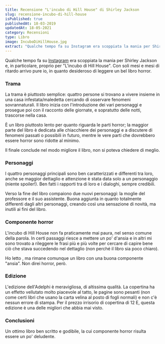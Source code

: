 ```yaml
---
title: Recensione "L'incubo di Hill House" di Shirley Jackson
slug: recensione-incubo-di-hill-house
isPublished: true
publishedAt: 18-03-2019
updatedAt: 18-05-2021
category: Recensioni
type: Libro
image: IncuboDiHillHouse.jpg
extract: "Qualche tempo fa su Instagram era scoppiata la mania per Shirley Jackson e, in particolare, proprio per “L’incubo di Hill House”. Con soli mesi e mesi di ritardo arrivo pure io, in quanto desideroso di leggere un bel libro horror. La trama è piuttosto semplice: quattro persone si trovano a vivere insieme in una casa infestata/maledetta cercando di osservare fenomeni sovrannaturali. Il libro inizia con l’introduzione dei vari personaggi e prosegue poi con il racconto delle giornate, e sopratutto delle notti, trascorse nella casa."
---
```


<Book slug="lincubo-di-hill-house" />

Qualche tempo fa su [Instagram](https://www.instagram.com/arte_della_lettura/) era scoppiata la mania per Shirley Jackson e, in particolare, proprio per "L'incubo di Hill House". Con soli mesi e mesi di ritardo arrivo pure io, in quanto desideroso di leggere un bel libro horror.

### Trama

La trama è piuttosto semplice: quattro persone si trovano a vivere insieme in una casa infestata/maledetta cercando di osservare fenomeni sovrannaturali. Il libro inizia con l'introduzione dei vari personaggi e prosegue poi con il racconto delle giornate, e sopratutto delle notti, trascorse nella casa.

È un libro piuttosto lento per quanto riguarda le parti horror; la maggior parte del libro è dedicata alle chiacchiere dei personaggi e a discutere di fenomeni passati o possibili in futuro, mentre le vere parti che dovrebbero essere horror sono ridotte al minimo.

Il finale conclude nel modo migliore il libro, non si poteva chiedere di meglio.

### Personaggi

I quattro personaggi principali sono ben caratterizzati e differenti tra loro, anche se maggior dettaglio e attenzione è stata data solo a un personaggio (niente spoiler!). Ben fatti i rapporti tra di loro e i dialoghi, sempre credibili.

Verso la fine del libro compaiono due nuovi personaggi: la moglie del professore e il suo assistente. Buona aggiunta in quanto totalmente differenti dagli altri personaggi, creando così una sensazione di novità, ma inutili ai fini del libro.

### Componente horror

L'incubo di Hill House non fa praticamente mai paura, nel senso comune della parola. In certi passaggi riesce a mettere un po' d'ansia e in altri mi sono trovato a rileggere le frasi più e più volte per cercare di capire bene ciò che stava succedendo nel dettaglio (non perché il libro sia poco chiaro).

Ho letto <InternalLink text="thriller che mi mettevano più agitazione di questo libro" slug="recensione-luomo-in-fuga-stephen-king" />, ma rimane comunque un libro con una buona componente "ansia". Non direi horror, però.

### Edizione

L'edizione dell'Adelphi è meravigliosa, di altissima qualità. La copertina ha un effetto vellutato molto piacevole al tatto, le pagine sono pesanti (non come certi libri che usano la carta velina al posto di fogli normali) e non c'è nessun errore di stampa. Per il prezzo irrisorio di copertina di 12 E, questa edizione è una delle migliori che abbia mai visto.

### Conclusioni

Un ottimo libro ben scritto e godibile, la cui componente horror risulta essere un po' deludente.